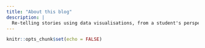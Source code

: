 ```yaml
---
title: "About this blog"
description: |
  Re-telling stories using data visualisations, from a student's perspective
---
```


```r
knitr::opts_chunk$set(echo = FALSE)
```
